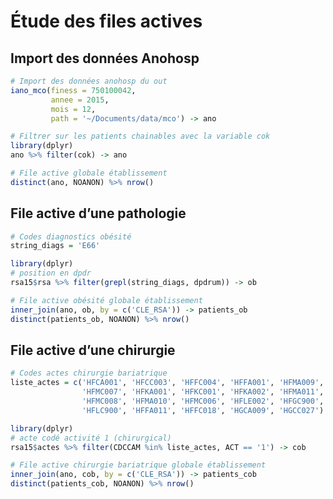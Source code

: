 # Étude des files actives


## Import des données Anohosp

```r
# Import des données anohosp du out
iano_mco(finess = 750100042, 
         annee = 2015,
         mois = 12,
         path = '~/Documents/data/mco') -> ano

# Filtrer sur les patients chainables avec la variable cok
library(dplyr)
ano %>% filter(cok) -> ano

# File active globale établissement
distinct(ano, NOANON) %>% nrow()
```

## File active d'une pathologie

```r
# Codes diagnostics obésité 
string_diags = 'E66'

library(dplyr)
# position en dpdr
rsa15$rsa %>% filter(grepl(string_diags, dpdrum)) -> ob

# File active obésité globale établissement
inner_join(ano, ob, by = c('CLE_RSA')) -> patients_ob
distinct(patients_ob, NOANON) %>% nrow()
```


## File active d'une chirurgie

```r
# Codes actes chirurgie bariatrique
liste_actes = c('HFCA001', 'HFCC003', 'HFFC004', 'HFFA001', 'HFMA009',
                'HFMC007', 'HFKA001', 'HFKC001', 'HFKA002', 'HFMA011',
                'HFMC008', 'HFMA010', 'HFMC006', 'HFLE002', 'HFGC900',
                'HFLC900', 'HFFA011', 'HFFC018', 'HGCA009', 'HGCC027')

library(dplyr)
# acte codé activité 1 (chirurgical)
rsa15$actes %>% filter(CDCCAM %in% liste_actes, ACT == '1') -> cob

# File active chirurgie bariatrique globale établissement
inner_join(ano, cob, by = c('CLE_RSA')) -> patients_cob
distinct(patients_cob, NOANON) %>% nrow()
```
